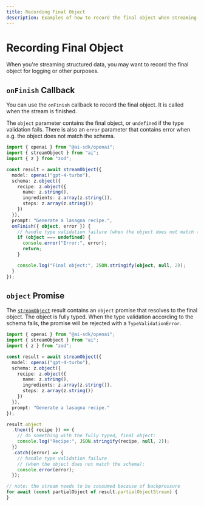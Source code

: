 ```yaml
---
title: Recording Final Object
description: Examples of how to record the final object when streaming structured data.
---
```


# Recording Final Object

When you're streaming structured data, you may want to record the final object for logging or other purposes.

## `onFinish` Callback

You can use the `onFinish` callback to record the final object.
It is called when the stream is finished.

The `object` parameter contains the final object, or `undefined` if the type validation fails.
There is also an `error` parameter that contains error when e.g. the object does not match the schema.

```ts file='index.ts' highlight={"15-23"}
import { openai } from "@ai-sdk/openai";
import { streamObject } from "ai";
import { z } from "zod";

const result = await streamObject({
  model: openai("gpt-4-turbo"),
  schema: z.object({
    recipe: z.object({
      name: z.string(),
      ingredients: z.array(z.string()),
      steps: z.array(z.string())
    })
  }),
  prompt: "Generate a lasagna recipe.",
  onFinish({ object, error }) {
    // handle type validation failure (when the object does not match the schema):
    if (object === undefined) {
      console.error("Error:", error);
      return;
    }

    console.log("Final object:", JSON.stringify(object, null, 2));
  }
});
```

## `object` Promise

The [`streamObject`](/docs/reference/ai-sdk-core/stream-object) result contains an `object` promise that resolves to the final object.
The object is fully typed. When the type validation according to the schema fails, the promise will be rejected with a `TypeValidationError`.

```ts file='index.ts' highlight={"17-26"}
import { openai } from "@ai-sdk/openai";
import { streamObject } from "ai";
import { z } from "zod";

const result = await streamObject({
  model: openai("gpt-4-turbo"),
  schema: z.object({
    recipe: z.object({
      name: z.string(),
      ingredients: z.array(z.string()),
      steps: z.array(z.string())
    })
  }),
  prompt: "Generate a lasagna recipe."
});

result.object
  .then(({ recipe }) => {
    // do something with the fully typed, final object:
    console.log("Recipe:", JSON.stringify(recipe, null, 2));
  })
  .catch((error) => {
    // handle type validation failure
    // (when the object does not match the schema):
    console.error(error);
  });

// note: the stream needs to be consumed because of backpressure
for await (const partialObject of result.partialObjectStream) {
}
```
